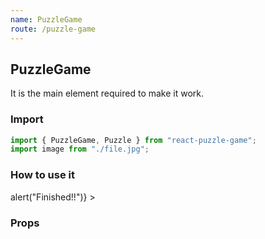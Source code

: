 ```yaml
---
name: PuzzleGame
route: /puzzle-game
---
```



## PuzzleGame

It is the main element required to make it work.

### Import

```js
import { PuzzleGame, Puzzle } from "react-puzzle-game";
import image from "./file.jpg";
```

### How to use it

<Playground>
  <div>
    <PuzzleGame
      src={image}
      columnsCount={3}
      rowsCount={3}
      height={280}
      width={280}
      onFinish={() => alert("Finished!!")}
    >
      <Puzzle />
    </PuzzleGame>
  </div>
</Playground>

### Props

<Props of={PuzzleGame} />
